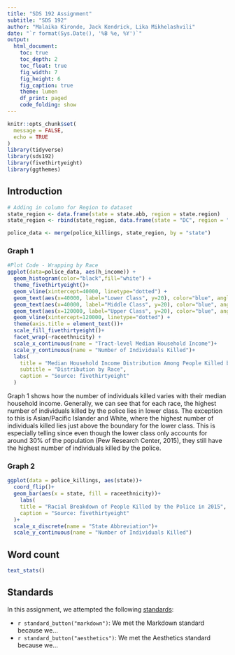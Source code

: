 ```yaml
---
title: "SDS 192 Assignment"
subtitle: "SDS 192"
author: "Malaika Kironde, Jack Kendrick, Lika Mikhelashvili"
date: "`r format(Sys.Date(), '%B %e, %Y')`"
output: 
  html_document:
    toc: true
    toc_depth: 2
    toc_float: true
    fig_width: 7
    fig_height: 6
    fig_caption: true
    theme: lumen
    df_print: paged
    code_folding: show
---
```


```r
knitr::opts_chunk$set(
  message = FALSE,
  echo = TRUE
)
library(tidyverse)
library(sds192)
library(fivethirtyeight)
library(ggthemes)
```

## Introduction

```r
# Adding in column for Region to dataset
state_region <- data.frame(state = state.abb, region = state.region)
state_region <- rbind(state_region, data.frame(state = "DC", region = "South"))

police_data <- merge(police_killings, state_region, by = "state")
```

### Graph 1

```r
#Plot Code - Wrapping by Race
ggplot(data=police_data, aes(h_income)) +
  geom_histogram(color="black",fill="white") +
  theme_fivethirtyeight()+ 
  geom_vline(xintercept=40000, linetype="dotted") +
  geom_text(aes(x=40000, label="Lower Class", y=20), color="blue", angle=90, vjust = -0.5, size=2) + 
  geom_text(aes(x=40000, label="Middle Class", y=20), color="blue", angle=90, vjust=1.5, size=2) +
  geom_text(aes(x=120000, label="Upper Class", y=20), color="blue", angle=90, vjust=1.5, size=2) +
  geom_vline(xintercept=120000, linetype="dotted") +
  theme(axis.title = element_text())+
  scale_fill_fivethirtyeight()+
  facet_wrap(~raceethnicity) + 
  scale_x_continuous(name = "Tract-level Median Household Income")+
  scale_y_continuous(name = "Number of Individuals Killed")+
  labs(
    title = "Median Household Income Distribution Among People Killed by the Police in 2015", 
    subtitle = "Distribution by Race",
    caption = "Source: fivethirtyeight"
  )
```

Graph 1 shows how the number of individuals killed varies with their median household income. Generally, we can see that for each race, the highest number of individuals killed by the police lies in lower class. The exception to this is Asian/Pacific Islander and White, where the highest number of individuals killed lies just above the boundary for the lower class. This is especially telling since even though the lower class only accounts for around 30% of the population (Pew Research Center, 2015), they still have the highest number of individuals killed by the police.

### Graph 2

```r
ggplot(data = police_killings, aes(state))+
  coord_flip()+
  geom_bar(aes(x = state, fill = raceethnicity))+
    labs(
    title = "Racial Breakdown of People Killed by the Police in 2015", 
    caption = "Source: fivethirtyeight"
  )+
  scale_x_discrete(name = "State Abbreviation")+
  scale_y_continuous(name = "Number of Individuals Killed")
```



## Word count

```r
text_stats()
```

## Standards

In this assignment, we attempted the following [standards](https://beanumber.github.io/sds192/standards.html):

- `r standard_button("markdown")`: We met the Markdown standard because we...
- `r standard_button("aesthetics")`: We met the Aesthetics standard because we...


